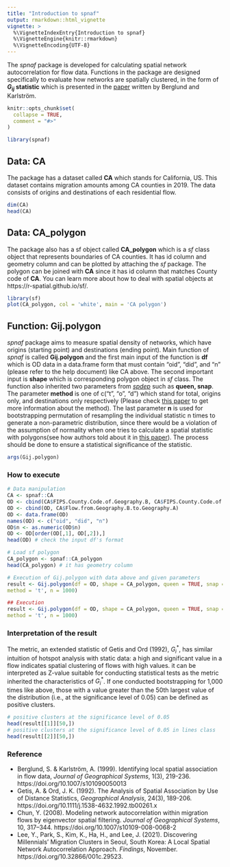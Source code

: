 ```yaml
---
title: "Introduction to spnaf"
output: rmarkdown::html_vignette
vignette: >
  %\VignetteIndexEntry{Introduction to spnaf}
  %\VignetteEngine{knitr::rmarkdown}
  %\VignetteEncoding{UTF-8}
---
```


The _spnaf_ package is developed for calculating spatial network autocorrelation for flow data. Functions in the package are designed specifically to evaluate how networks are spatially clustered, in the form of **$G_{ij}$ statistic** which is presented in the [paper](https://link.springer.com/article/10.1007/s101090050013) written by Berglund and Karlström.  


```r
knitr::opts_chunk$set(
  collapse = TRUE,
  comment = "#>"
)
```

```r
library(spnaf)
```

## Data: CA
The package has a dataset called **CA** which stands for California, US. This dataset contains migration amounts among CA counties in 2019. The data consists of origins and destinations of each residential flow.  
```r
dim(CA)
head(CA)
```

## Data: CA_polygon
The package also has a sf object called **CA_polygon** which is a *sf* class object that represents boundaries of CA counties. It has id column and geometry column and can be plotted by attaching the *sf* package. The polygon can be joined with **CA** since it has id column that matches County code of **CA**. You can learn more about how to deal with spatial objects at https://r-spatial.github.io/sf/.

```r
library(sf)
plot(CA_polygon, col = 'white', main = 'CA polygon')
```

## Function: Gij.polygon
*spnaf* package aims to measure spatial density of networks, which have origins (starting point) and destinations (ending point). Main function of *spnaf* is called **Gij.polygon** and the first main input of the function is **df** which is OD data in a data.frame form that must contain "oid", "did", and "n" (please refer to the help document) like CA above. The second important input is **shape** which is corresponding polygon object in *sf* class. The function also inherited two parameters from [_spdep_](https://r-spatial.github.io/spdep/) such as **queen, snap**. The parameter **method** is one of c("t", "o", "d") which stand for total, origins only, and destinations only respectively (Please check [this paper](https://link.springer.com/article/10.1007/s10109-008-0068-2) to get more information about the method). The last parameter **n** is used for bootstrapping permutation of resampling the individual statistic n times to generate a non-parametric distribution, since there would be a violation of the assumption of normality when one tries to calculate a spatial statistic with polygons(see how authors told about it in [this paper](https://onlinelibrary.wiley.com/doi/10.1111/j.1538-4632.1992.tb00261.x)). The process should be done to ensure a statistical significance of the statistic.

```r
args(Gij.polygon)
```

### How to execute
```r
# Data manipulation
CA <- spnaf::CA
OD <- cbind(CA$FIPS.County.Code.of.Geography.B, CA$FIPS.County.Code.of.Geography.A)
OD <- cbind(OD, CA$Flow.from.Geography.B.to.Geography.A)
OD <- data.frame(OD)
names(OD) <- c("oid", "did", "n")
OD$n <- as.numeric(OD$n)
OD <- OD[order(OD[,1], OD[,2]),]
head(OD) # check the input df's format

# Load sf polygon
CA_polygon <- spnaf::CA_polygon
head(CA_polygon) # it has geometry column

# Execution of Gij.polygon with data above and given parameters
result <- Gij.polygon(df = OD, shape = CA_polygon, queen = TRUE, snap = 1,
method = 't', n = 1000)

## Execution
result <- Gij.polygon(df = OD, shape = CA_polygon, queen = TRUE, snap = 1,
method = 't', n = 1000)
```

### Interpretation of the result
The metric, an extended statistic of Getis and Ord (1992), $G_{i}^{*}$, has similar intuition of hotspot analysis with static data: a high and significant value in a flow indicates spatial clustering of flows with high values. it can be interpreted as Z-value suitable for conducting statistical tests as the metric inherited the characteristics of $G_{i}^{*}$. If one conducted bootstrapping for 1,000 times like above, those with a value greater than the 50th largest value of the distribution (i.e., at the significance level of 0.05) can be defined as positive clusters.

```r
# positive clusters at the significance level of 0.05
head(result[[1]][50,])
# positive clusters at the significance level of 0.05 in lines class
head(result[[2]][50,])
```


### Reference
* Berglund, S. & Karlström, A. (1999). Identifying local spatial association in flow data, *Journal of Geographical Systems*, 1(3), 219-236. https://doi.org/10.1007/s101090050013  
* Getis, A. & Ord, J. K. (1992). The Analysis of Spatial Association by Use of Distance Statistics, *Geographical Analysis*, 24(3), 189-206. https://doi.org/10.1111/j.1538-4632.1992.tb00261.x  
* Chun, Y. (2008). Modeling network autocorrelation within migration flows by eigenvector spatial filtering. *Journal of Geographical Systems*, 10, 317–344. https://doi.org/10.1007/s10109-008-0068-2  
* Lee, Y., Park, S., Kim, K., Ha, H., and Lee, J. (2021). Discovering Millennials' Migration Clusters in Seoul, South Korea: A Local Spatial Network Autocorrelation Approach. *Findings*, November. https://doi.org/10.32866/001c.29523.

